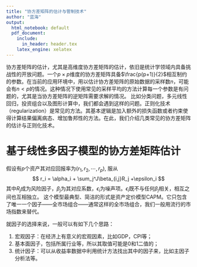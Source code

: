 ```yaml
---
title: "协方差矩阵的估计与管制技术"
author: "蓝海"
output:
  html_notebook: default
  pdf_document:
    include:
      in_header: header.tex
    latex_engine: xelatex
---
```


协方差矩阵的估计，尤其是高维度协方差矩阵的估计，依旧是统计学领域内具备挑战性的开放问题。一个$p\times p$维度的协方差矩阵具备$\frac{p(p+1)}{2}$相互制约的参数。在当前的应用环境中，用以估计协方差矩阵的原始数据的采样数$n$，可能会有$n<p$的情况。这种情况下使用常见的采样平均的方法计算每一个参数是有问题的，尤其是当协方差矩阵的逆矩阵需要求解的情况。 比如分类问题，多元线性回归，投资组合以及图形计算中，我们都会遇到这样的问题。正则化技术（regularization）是常见的方法。其基本逻辑是加入额外的损失函数或者约束使得计算结果偏离病态、增加鲁邦性的方法。在此，我们介绍几类常见的协方差矩阵的估计与正则化技术。

# 基于线性多因子模型的协方差矩阵估计

假设有$p$个资产其对应回报率为$(r_1,r_2,\cdots,r_p)$, 服从
$$
r_i = \alpha_i + \sum_j^J\beta_{i,j}R_j +\epsilon_i
$$
其中$R_j$成为风险因子，$\beta_j$为其对应系数，$\epsilon_i$为噪声项。$\epsilon_i$既不与任何$\beta_j$相关，相互之间也互相独立。
这个模型最典型、简洁的形式是资产定价模型CAPM。它只包含了唯一一个因子——全市场组合——通常这样的全市场组合，我们一般用流行的市场指数来替代。

就因子的选择来说，一般可以有如下几个思路：

1. 宏观因子：在经济上有意义的宏观因素，比如GDP，CPI等；
2. 基本面因子，包括所属行业等，所以其取值可能是0和1二值的；
3. 统计因子：可以从收益率数据中利用统计方法找出其中的因子来，比如主因子分析法等。

